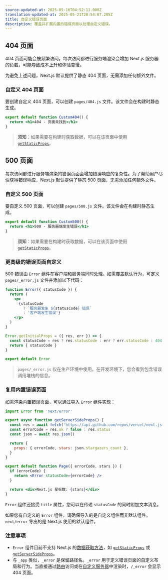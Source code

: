 ```yaml
---
source-updated-at: 2025-05-16T04:52:11.000Z
translation-updated-at: 2025-05-21T20:54:07.205Z
title: 自定义错误页面
description: 覆盖并扩展内置的错误页面以处理自定义错误。
---
```


## 404 页面

404 页面可能会被频繁访问。每次访问都进行服务端渲染会增加 Next.js 服务器的负载，可能导致成本上升和体验变慢。

为避免上述问题，Next.js 默认提供了静态 404 页面，无需添加任何额外文件。

### 自定义 404 页面

要创建自定义 404 页面，可以创建 `pages/404.js` 文件。该文件会在构建时静态生成。

```jsx filename="pages/404.js"
export default function Custom404() {
  return <h1>404 - 页面未找到</h1>
}
```

> **须知**：如果需要在构建时获取数据，可以在该页面中使用 [`getStaticProps`](/docs/pages/building-your-application/data-fetching/get-static-props)。

## 500 页面

每次访问都进行服务端渲染的错误页面会增加错误响应的复杂性。为了帮助用户尽快获得错误响应，Next.js 默认提供了静态 500 页面，无需添加任何额外文件。

### 自定义 500 页面

要自定义 500 页面，可以创建 `pages/500.js` 文件。该文件会在构建时静态生成。

```jsx filename="pages/500.js"
export default function Custom500() {
  return <h1>500 - 服务器端发生错误</h1>
}
```

> **须知**：如果需要在构建时获取数据，可以在该页面中使用 [`getStaticProps`](/docs/pages/building-your-application/data-fetching/get-static-props)。

### 更高级的错误页面自定义

500 错误由 `Error` 组件在客户端和服务端同时处理。如需覆盖默认行为，可定义 `pages/_error.js` 文件并添加以下代码：

```jsx
function Error({ statusCode }) {
  return (
    <p>
      {statusCode
        ? `服务器发生 ${statusCode} 错误`
        : '客户端发生错误'}
    </p>
  )
}

Error.getInitialProps = ({ res, err }) => {
  const statusCode = res ? res.statusCode : err ? err.statusCode : 404
  return { statusCode }
}

export default Error
```

> `pages/_error.js` 仅在生产环境中使用。在开发环境下，您会看到包含错误调用堆栈的信息。

### 复用内置错误页面

如需渲染内置错误页面，可以通过导入 `Error` 组件实现：

```jsx
import Error from 'next/error'

export async function getServerSideProps() {
  const res = await fetch('https://api.github.com/repos/vercel/next.js')
  const errorCode = res.ok ? false : res.status
  const json = await res.json()

  return {
    props: { errorCode, stars: json.stargazers_count },
  }
}

export default function Page({ errorCode, stars }) {
  if (errorCode) {
    return <Error statusCode={errorCode} />
  }

  return <div>Next.js 星标数: {stars}</div>
}
```

`Error` 组件还接受 `title` 属性，您可以在传递 `statusCode` 的同时附加文本消息。

如果您有自定义的 `Error` 组件，请确保导入的是自定义组件而非默认组件。`next/error` 导出的是 Next.js 使用的默认组件。

### 注意事项

- `Error` 组件目前不支持 Next.js 的[数据获取方法](/docs/pages/building-your-application/data-fetching)，如 [`getStaticProps`](/docs/pages/building-your-application/data-fetching/get-static-props) 或 [`getServerSideProps`](/docs/pages/building-your-application/data-fetching/get-server-side-props)。
- 与 `_app` 类似，`_error` 是保留路径名。`_error` 用于定义错误页面的自定义布局和行为。当直接通过[路由](/docs/pages/building-your-application/routing)访问或在[自定义服务器](/docs/pages/building-your-application/configuring/custom-server)中渲染时，`/_error` 会显示 404 页面。